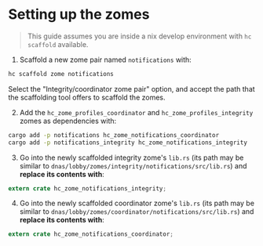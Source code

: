 
<Meta title="Backend/Setting up the zomes" />

# Setting up the zomes

> This guide assumes you are inside a nix develop environment with `hc scaffold` available.

1. Scaffold a new zome pair named `notifications` with:

```bash
hc scaffold zome notifications
```

Select the "Integrity/coordinator zome pair" option, and accept the path that the scaffolding tool offers to scaffold the zomes.

2. Add the `hc_zome_profiles_coordinator` and `hc_zome_profiles_integrity` zomes as dependencies with:

```bash
cargo add -p notifications hc_zome_notifications_coordinator
cargo add -p notifications_integrity hc_zome_notifications_integrity
```

3. Go into the newly scaffolded integrity zome's `lib.rs` (its path may be similar to `dnas/lobby/zomes/integrity/notifications/src/lib.rs`) and **replace its contents with**:

```rust
extern crate hc_zome_notifications_integrity;
```

4. Go into the newly scaffolded coordinator zome's `lib.rs` (its path may be similar to `dnas/lobby/zomes/coordinator/notifications/src/lib.rs`) and **replace its contents with**:

```rust
extern crate hc_zome_notifications_coordinator;
```
